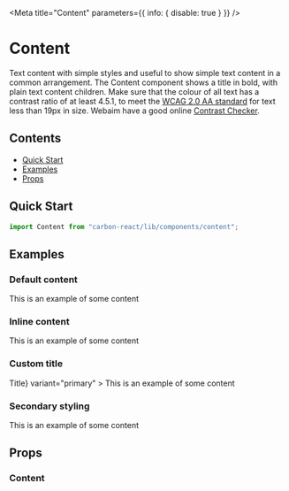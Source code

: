 
<Meta title="Content" parameters={{ info: { disable: true } }} />

# Content

Text content with simple styles and useful to show simple text content in a common arrangement.
The Content component shows a title in bold, with plain text content children. Make sure that the colour of all text has a
contrast ratio of at least 4.5.1, to meet the [WCAG 2.0 AA standard](https://www.w3.org/TR/UNDERSTANDING-WCAG20/visual-audio-contrast-contrast.html)
for text less than 19px in size. Webaim have a good online [Contrast Checker](http://webaim.org/resources/contrastchecker/).

## Contents

- [Quick Start](#quick-start)
- [Examples](#examples)
- [Props](#props)

## Quick Start

```js
import Content from "carbon-react/lib/components/content";
```

## Examples

### Default content

<Preview>
  <Story name="default">
    <Content title="Title" variant="primary">
      This is an example of some content
    </Content>
  </Story>
</Preview>

### Inline content

<Preview>
  <Story name="inline">
    <Content title="Title" inline>
      This is an example of some content
    </Content>
  </Story>
</Preview>

### Custom title

<Preview>
  <Story name="custom title">
    <Content
      title={<Typography color="primary">Title</Typography>}
      variant="primary"
    >
      This is an example of some content
    </Content>
  </Story>
</Preview>

### Secondary styling

<Preview>
  <Story name="secondary styling">
    <Content title="Title" variant="secondary">
      This is an example of some content
    </Content>
  </Story>
</Preview>

## Props

### Content

<StyledSystemProps of={Content} margin noHeader />
